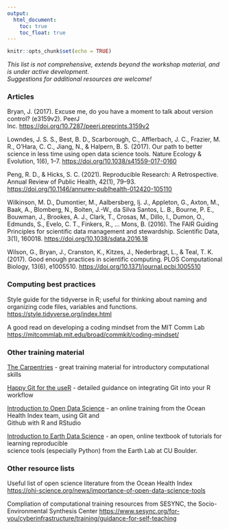 ```yaml
---
output: 
  html_document:
    toc: true
    toc_float: true
---
```


```r
knitr::opts_chunk$set(echo = TRUE)
```
<p class="text-success">
*This list is not comprehensive, extends beyond the workshop material, and is under active development.  
Suggestions for additional resources are welcome!*
</p>

### Articles

Bryan, J. (2017). Excuse me, do you have a moment to talk about version control? (e3159v2). PeerJ Inc. <https://doi.org/10.7287/peerj.preprints.3159v2>  

Lowndes, J. S. S., Best, B. D., Scarborough, C., Afflerbach, J. C., Frazier, M. R., O’Hara, C. C., Jiang, N., & Halpern, B. S. (2017). Our path to better science in less time using open data science tools. Nature Ecology & Evolution, 1(6), 1–7. <https://doi.org/10.1038/s41559-017-0160>  

Peng, R. D., & Hicks, S. C. (2021). Reproducible Research: A Retrospective. Annual Review of Public Health, 42(1), 79–93. <https://doi.org/10.1146/annurev-publhealth-012420-105110>  

Wilkinson, M. D., Dumontier, M., Aalbersberg, Ij. J., Appleton, G., Axton, M., Baak, A., Blomberg, N., Boiten, J.-W., da Silva Santos, L. B., Bourne, P. E., Bouwman, J., Brookes, A. J., Clark, T., Crosas, M., Dillo, I., Dumon, O., Edmunds, S., Evelo, C. T., Finkers, R., … Mons, B. (2016). The FAIR Guiding Principles for scientific data management and stewardship. Scientific Data, 3(1), 160018. <https://doi.org/10.1038/sdata.2016.18>  

Wilson, G., Bryan, J., Cranston, K., Kitzes, J., Nederbragt, L., & Teal, T. K. (2017). Good enough practices in scientific computing. PLOS Computational Biology, 13(6), e1005510. <https://doi.org/10.1371/journal.pcbi.1005510>


### Computing best practices

Style guide for the tidyverse in R; useful for thinking about naming and organizing code files, variables and functions.  <https://style.tidyverse.org/index.html>  

A good read on developing a coding mindset from the MIT Comm Lab
<https://mitcommlab.mit.edu/broad/commkit/coding-mindset/>

### Other training material

[The Carpentries][] - great training material for introductory computational skills

[Happy Git for the useR][] - detailed guidance on integrating Git into your R workflow

[Introduction to Open Data Science][] - an online training from the Ocean Health Index team, using Git and  
Github with R and RStudio

[Introduction to Earth Data Science][] - an open, online textbook of tutorials for learning reproducible  
science tools (especially Python) from the Earth Lab at CU Boulder.  

[The Carpentries]: https://carpentries.org/
[Introduction to Open Data Science]:http://ohi-science.org/data-science-training/
[Happy Git for the useR]:https://happygitwithr.com/
[Introduction to Earth Data Science]:https://www.earthdatascience.org/courses/intro-to-earth-data-science/

### Other resource lists

Useful list of open science literature from the Ocean Health Index  
<https://ohi-science.org/news/importance-of-open-data-science-tools>

Compliation of computational training resources from SESYNC, the Socio-Environmental Synthesis Center
<https://www.sesync.org/for-you/cyberinfrastructure/training/guidance-for-self-teaching>
